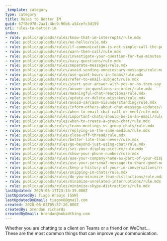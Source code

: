 ```yaml
---
_template: category
type: category
title: Rules to Better IM
guid: 67f8e978-2aa1-4bc9-96b6-a54cefc3d159
uri: rules-to-better-im
index:
- rule: public/uploads/rules/know-that-im-interrupts/rule.mdx
- rule: public/uploads/rules/no-hello/rule.mdx
- rule: public/uploads/rules/if-communication-is-not-simple-call-the-person-instead-of-im/rule.mdx
- rule: public/uploads/rules/warn-then-call/rule.mdx
- rule: public/uploads/rules/investigate-your-question-for-two-minutes-before-asking-someone-on-im/rule.mdx
- rule: public/uploads/rules/easy-questions/rule.mdx
- rule: public/uploads/rules/separate-messages/rule.mdx
- rule: public/uploads/rules/avoid-sending-unnecessary-messages/rule.mdx
- rule: public/uploads/rules/use-quiet-hours-in-teams/rule.mdx
- rule: public/uploads/rules/refer-to-email-subject/rule.mdx
- rule: public/uploads/rules/start-your-answer-with-yes-or-no-then-say-your-opinion/rule.mdx
- rule: public/uploads/rules/answer-im-questions-in-order/rule.mdx
- rule: public/uploads/rules/meaningful-chat-reactions/rule.mdx
- rule: public/uploads/rules/update-or-delete-mistakes/rule.mdx
- rule: public/uploads/rules/avoid-sarcasm-misunderstanding/rule.mdx
- rule: public/uploads/rules/inform-others-about-chat-message-updates/rule.mdx
- rule: public/uploads/rules/when-to-email-chat-call-or-meet/rule.mdx
- rule: public/uploads/rules/important-chats-should-be-in-an-email/rule.mdx
- rule: public/uploads/rules/when-to-create-a-group-chat/rule.mdx
- rule: public/uploads/rules/teams-meetings-vs-group-chats/rule.mdx
- rule: public/uploads/rules/replying-in-the-same-medium/rule.mdx
- rule: public/uploads/rules/close-off-thread/rule.mdx
- rule: public/uploads/rules/better-late-than-never/rule.mdx
- rule: public/uploads/rules/go-beyond-just-using-chat/rule.mdx
- rule: public/uploads/rules/set-your-display-picture/rule.mdx
- rule: public/uploads/rules/show-your-phone-number/rule.mdx
- rule: public/uploads/rules/use-your-company-name-as-part-of-your-display-name/rule.mdx
- rule: public/uploads/rules/use-your-personal-message-to-share-good-news-with-your-contacts/rule.mdx
- rule: public/uploads/rules/keep-a-history-of-your-im-conversations/rule.mdx
- rule: public/uploads/rules/snipping-im-chats/rule.mdx
- rule: public/uploads/rules/do-you-minimize-team-distractions/rule.mdx
- rule: public/uploads/rules/minimize-unrelated-interruptions/rule.mdx
- rule: public/uploads/rules/minimize-skype-distractions/rule.mdx
lastUpdated: 2025-06-17T23:13:39.000Z
lastUpdatedBy: Tiago Araújo [SSW]
lastUpdatedByEmail: tiagov8@gmail.com
created: 2020-06-03T05:57:20.000Z
createdBy: brendan richards
createdByEmail: brendan@nobadthing.com
---
```


Whether you are chatting to a client on Teams or a friend on WeChat... These are the most common things that can improve your communication.
